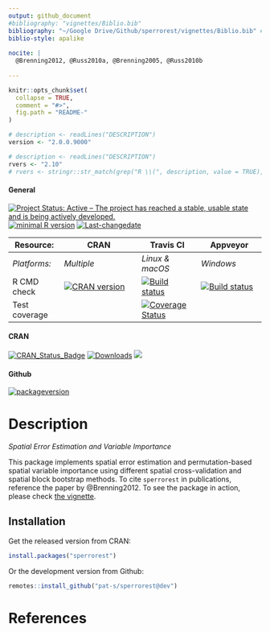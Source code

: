 ```yaml
---
output: github_document
#bibliography: "vignettes/Biblio.bib"
bibliography: "~/Google Drive/Github/sperrorest/vignettes/Biblio.bib" # for pkgdown use
biblio-style: apalike
    
nocite: | 
  @Brenning2012, @Russ2010a, @Brenning2005, @Russ2010b
  
---
```

```r
knitr::opts_chunk$set(
  collapse = TRUE,
  comment = "#>",
  fig.path = "README-"
)
```

<!-- README.md is generated from README.Rmd. Please edit that file -->

```r
# description <- readLines("DESCRIPTION")
version <- "2.0.0.9000"
```

```r
# description <- readLines("DESCRIPTION")
rvers <- "2.10"
# rvers <- stringr::str_match(grep("R \\(", description, value = TRUE), "[0-9]{1,4}\\.[0-9]{1,4}\\.[0-9]{1,4}")[1,1]
```

#### General
[![Project Status: Active – The project has reached a stable, usable state and is being actively developed.](http://www.repostatus.org/badges/latest/active.svg)](http://www.repostatus.org/#active)
[![minimal R version](https://img.shields.io/badge/R%3E%3D-`r rvers`-6666ff.svg)](https://cran.r-project.org/)
[![Last-changedate](https://img.shields.io/badge/last%20change-`r gsub('-', '--', Sys.Date())`-yellowgreen.svg)](/commits/dev)

| Resource:     | CRAN                | Travis CI       | Appveyor         |
| ------------- | ------------------- | --------------- | ---------------- |
| _Platforms:_  | _Multiple_          | _Linux & macOS_ | _Windows_        |
| R CMD check   | <a href="https://cran.r-project.org/web/checks/check_results_sperrorest.html"><img border="0" src="http://www.r-pkg.org/badges/version/sperrorest" alt="CRAN version"></a> | <a href="https://travis-ci.org/pat-s/sperrorest"><img src="https://travis-ci.org/pat-s/sperrorest.svg?branch=dev" alt="Build status"></a>   | <a href="https://ci.appveyor.com/project/pat-s/sperrorest"><img src="https://ci.appveyor.com/api/projects/status/github/pat-s/sperrorest?svg=true" alt="Build status"></a> |
| Test coverage |                     | <a href="https://codecov.io/gh/pat-s/sperrorest"><img src="https://codecov.io/gh/pat-s/sperrorest/branch/dev/graph/badge.svg" alt="Coverage Status"/></a>     |                  |


#### CRAN
[![CRAN_Status_Badge](http://www.r-pkg.org/badges/version/sperrorest)](https://cran.r-project.org/package=sperrorest)
[![Downloads](https://cranlogs.r-pkg.org/badges/sperrorest?color=brightgreen)](https://www.r-pkg.org/pkg/sperrorest)
![](https://cranlogs.r-pkg.org/badges/grand-total/sperrorest)

#### Github
[![packageversion](https://img.shields.io/badge/Package%20version-`r version`-orange.svg?style=flat-square)](commits/dev)

# Description

*Spatial Error Estimation and Variable Importance*

This package implements spatial error estimation and permutation-based
spatial variable importance using different spatial cross-validation
and spatial block bootstrap methods. 
To cite `sperrorest` in publications,
reference the paper by @Brenning2012. 
To see the package in action, please check [the vignette](https://pat-s.github.io/sperrorest/articles/sperrorest-vignette.html).

## Installation

Get the released version from CRAN:
```r
install.packages("sperrorest")
```

Or the development version from Github:

```r
remotes::install_github("pat-s/sperrorest@dev")
```

# References




